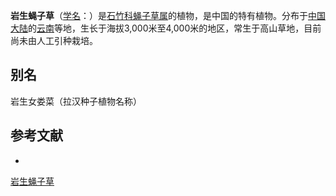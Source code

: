 {{Speciesbox
| name = 岩生蝇子草
| status = 
| status_system = 
| image =
| genus = Silene
| species = scopulorum
| authority = Franch.
}}

'''岩生蝇子草'''（[[学名|学名]]：{{lang|la|''Silene scopulorum''}}）是[[石竹科|石竹科]][[蝇子草属|蝇子草属]]的植物，是中国的特有植物。分布于[[中国大陆|中国大陆]]的[[云南|云南]]等地，生长于海拔3,000米至4,000米的地区，常生于高山草地，目前尚未由人工引种栽培。

== 别名 ==
岩生女娄菜（拉汉种子植物名称）

== 参考文献 ==
<div class="references-small">
* {{cite web| url =http://www.bioinfo.cn/db05/KmzwSpecies.php?action=view&id=2479| title =岩生蝇子草| work =《中国高等植物数据库全库》| publisher =中国科学院微生物研究所| author =昆明植物研究所| accessdate =2009-02-23| deadurl =yes| archiveurl =https://web.archive.org/web/20160305064244/http://www.bioinfo.cn/db05/KmzwSpecies.php?action=view&id=2479| archivedate =2016-03-05}}
</div>
{{Taxonbar|from=Q11049597}}

[[Category:蝇子草属|岩生蝇子草]]


{{植物小作品}}